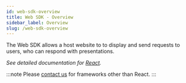 ```yaml
---
id: web-sdk-overview
title: Web SDK - Overview
sidebar_label: Overview
slug: /web-sdk-overview
---
```



The Web SDK allows a host website to to display and send <Tip type="request">requests</Tip> to users, who can respond with <Tip type="presentation">presentations</Tip>.

*See detailed documentation for [React](/react-web-sdk).*

:::note
Please [contact us](mailto:support@Unum.ID) for frameworks other than React.
:::
